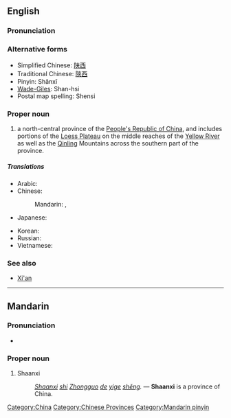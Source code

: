 {{also|Shanxi}}
==English==
{{wikipedia}}

===Pronunciation===
{{Audio|zh-Shaanxi.ogg|Shaanxi}}

===Alternative forms===
* Simplified Chinese: [[陕西]]
* Traditional Chinese: [[陝西]]
* Pinyin: Shǎnxī
* [[Wade-Giles]]: Shan-hsi
* Postal map spelling: Shensi

===Proper noun===
{{en-proper-noun}}

# a north-central province of the [[People's Republic of China]], and includes portions of the [[Loess Plateau]] on the middle reaches of the [[Yellow River]] as well as the [[Qinling]] Mountains across the southern part of the province.

=====Translations=====
{{trans-top|province of China}}
* Arabic: {{t|ar|شانشي|m|tr=shanshii|sc=Arab}}
* Chinese:
*: Mandarin: {{t|zh|陝西|sc=Hani}}, {{t|zh|陕西|tr=Shǎnxī|sc=Hani}}
* Japanese: {{t|ja|陝西|tr=せんせい, Sensei|sc=Jpan}}
{{trans-mid}}
* Korean: {{t|ko|산시|tr=Sansi|sc=Kore}}
* Russian: {{t|ru|Шэньси|f|tr=Šen'sí|sc=Cyrl}} {{indeclinable}}
* Vietnamese: {{t|vi|Thiểm Tây}}
{{trans-bottom}}

===See also===
* [[Xi'an]]

[[Category:China]]
[[Category:Chinese Provinces]]

----

==Mandarin==

===Pronunciation===
* {{audio|Zh-Shaanxi.ogg|Audio}}

===Proper noun===
{{cmn-proper|p|pin=Shǎnxī|pint=sha3xi1}}

# Shaanxi
#: ''[[Shaanxi]] [[shi]] [[Zhongguo]] [[de]] [[yige]] [[sheng|shěng]].'' &mdash; '''Shaanxi''' is a province of China.

[[Category:Mandarin pinyin]]